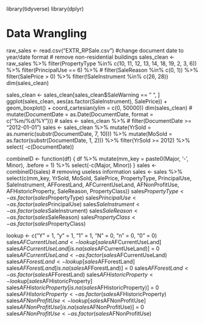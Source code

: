 library(tidyverse)
library(dplyr)

# Data Wrangling 
raw_sales <- read.csv("EXTR_RPSale.csv")
#change document date to year/date format 
# remove non-residential buildings
sales_clean <- raw_sales %>% 
  filter(PropertyType %in% c(10, 11, 12, 13, 14, 18, 19, 2, 3, 6)) %>% 
  filter(PrincipalUse == 6) %>%
  # filter(SaleReason %in% c(0, 1)) %>%
  filter(SalePrice > 0) %>%
  filter(!SaleInstrument %in% c(26, 28))
dim(sales_clean)

sales_clean <- sales_clean[sales_clean$SaleWarning == " ", ]
ggplot(sales_clean, aes(as.factor(SaleInstrument), SalePrice)) +
  geom_boxplot() + 
  coord_cartesian(ylim = c(0, 50000)) 
dim(sales_clean)
# mutate(DocumentDate = as.Date(DocumentDate, format = c("%m/%d/%Y")))
# sales <- sales_clean %>% 
#   filter(DocumentDate >= "2012-01-01")
sales <- sales_clean %>%
  mutate(YrSold = as.numeric(substr(DocumentDate, 7, 10))) %>%
  mutate(MoSold = as.factor(substr(DocumentDate, 1, 2))) %>%
  filter(YrSold >= 2012) %>%
  select( -c(DocumentDate))

combineID <- function(df) {
  df %>% 
    mutate(mm_key = paste0(Major, '-', Minor), .before = 1) %>% 
    select(-c(Major, Minor))
}
sales <- combineID(sales)
# removing useless information
sales <- sales %>%
  select(c(mm_key, YrSold, MoSold, SalePrice, PropertyType, PrincipalUse, SaleInstrument, AFForestLand, AFCurrentUseLand, AFNonProfitUse, AFHistoricProperty, SaleReason, PropertyClass))
sales$PropertyType <- as.factor(sales$PropertyType)
sales$PrincipalUse <- as.factor(sales$PrincipalUse)
sales$SaleInstrument <- as.factor(sales$SaleInstrument)
sales$SaleReason <- as.factor(sales$SaleReason)
sales$PropertyClass <- as.factor(sales$PropertyClass)

lookup <- c("Y" = 1, "y" = 1, "1" = 1, "N" = 0, "n" = 0, "0" = 0)
sales$AFCurrentUseLand <- lookup[sales$AFCurrentUseLand]
sales$AFCurrentUseLand[is.na(sales$AFCurrentUseLand)] = 0
sales$AFCurrentUseLand <- as.factor(sales$AFCurrentUseLand)
sales$AFForestLand <- lookup[sales$AFForestLand]
sales$AFForestLand[is.na(sales$AFForestLand)] = 0
sales$AFForestLand <- as.factor(sales$AFForestLand)
sales$AFHistoricProperty <- lookup[sales$AFHistoricProperty]
sales$AFHistoricProperty[is.na(sales$AFHistoricProperty)] = 0
sales$AFHistoricProperty <- as.factor(sales$AFHistoricProperty)
sales$AFNonProfitUse <-lookup[sales$AFNonProfitUse]
sales$AFNonProfitUse[is.na(sales$AFNonProfitUse)] = 0
sales$AFNonProfitUse <- as.factor(sales$AFNonProfitUse)